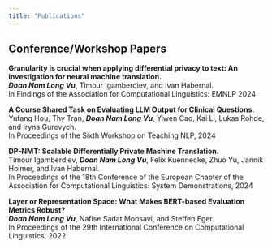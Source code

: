 ```yaml
---
title: "Publications"
---
```


## Conference/Workshop Papers
**Granularity is crucial when applying differential privacy to text: An investigation for neural machine translation.**\
***Doan Nam Long Vu***, Timour Igamberdiev, and Ivan Habernal.\
In Findings of the Association for Computational Linguistics: EMNLP 2024

**A Course Shared Task on Evaluating LLM Output for Clinical Questions.**\
Yufang Hou, Thy Tran, ***Doan Nam Long Vu***, Yiwen Cao, Kai Li, Lukas Rohde, and Iryna Gurevych.\
In Proceedings of the Sixth Workshop on Teaching NLP, 2024


**DP-NMT: Scalable Differentially Private Machine Translation.**\
Timour Igamberdiev, ***Doan Nam Long Vu***, Felix Kuennecke, Zhuo Yu, Jannik Holmer, and Ivan Habernal.\
In Proceedings of the 18th Conference of the European Chapter of the Association for Computational Linguistics: System Demonstrations, 2024

**Layer or Representation Space: What Makes BERT-based Evaluation Metrics Robust?**\
***Doan Nam Long Vu***, Nafise Sadat Moosavi, and Steffen Eger.\
In Proceedings of the 29th International Conference on Computational Linguistics, 2022